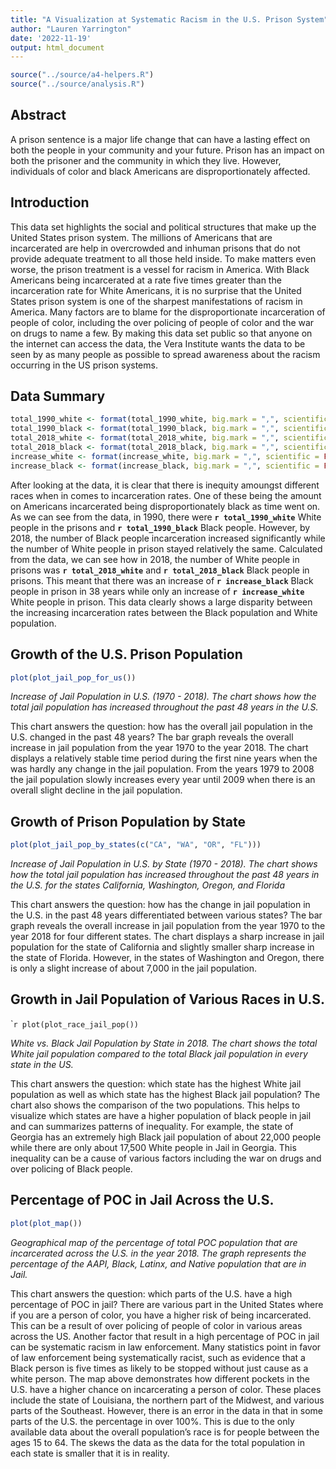 ```yaml
---
title: "A Visualization at Systematic Racism in the U.S. Prison System"
author: "Lauren Yarrington"
date: '2022-11-19'
output: html_document
---
```


```r
source("../source/a4-helpers.R")
source("../source/analysis.R")
```


## Abstract 
A prison sentence is a major life change that can have a lasting effect on both the people in your community and your future. Prison has an impact on both the prisoner and the community in which they live. However, individuals of color and black Americans are disproportionately affected.

## Introduction 
This data set highlights the social and political structures that make up the United States prison system. The millions of Americans that are incarcerated are help in overcrowded and inhuman prisons that do not provide adequate treatment to all those held inside. To make matters even worse, the prison treatment is a vessel for racism in America. With Black Americans being incarcerated at a rate five times greater than the incarceration rate for White Americans, it is no surprise that the United States prison system is one of the sharpest manifestations of racism in America. Many factors are to blame for the disproportionate incarceration of people of color, including the over policing of people of color and the war on drugs to name a few. By making this data set public so that anyone on the internet can access the data, the Vera Institute wants the data to be seen by as many people as possible to spread awareness about the racism occurring in the US prison systems. 

## Data Summary 

```r
total_1990_white <- format(total_1990_white, big.mark = ",", scientific = FALSE)
total_1990_black <- format(total_1990_black, big.mark = ",", scientific = FALSE)
total_2018_white <- format(total_2018_white, big.mark = ",", scientific = FALSE)
total_2018_black <- format(total_2018_black, big.mark = ",", scientific = FALSE)
increase_white <- format(increase_white, big.mark = ",", scientific = FALSE)
increase_black <- format(increase_black, big.mark = ",", scientific = FALSE)

```  

After looking at the data, it is clear that there is inequity amoungst different races when in comes to incarceration rates. One of these being the amount on Americans incarcerated being disproportionately black as time went on. As we can see from the data, in 1990, there were **`r total_1990_white`** White people in the prisons and **`r total_1990_black`** Black people. However, by 2018, the number of Black people incarceration increased significantly while the number of White people in prison stayed relatively the same. Calculated from the data, we can see how in 2018, the number of White people in prisons was **`r total_2018_white`** and **`r total_2018_black`** Black people in prisons. This meant that there was an increase of **`r increase_black`** Black people in prison in 38 years while only an increase of **`r increase_white`** White people in prison. This data clearly shows a large disparity between the increasing incarceration rates between the Black population and White population.

## Growth of the U.S. Prison Population

```r
plot(plot_jail_pop_for_us())
```  

*Increase of Jail Population in U.S. (1970 - 2018). The chart shows how the total jail population has increased throughout the past 48 years in the U.S.*


This chart answers the question: how has the overall jail population in the U.S. changed in the past 48 years? The bar graph reveals the overall increase in jail population from the year 1970 to the year 2018. The chart displays a relatively stable time period during the first nine years when the was hardly any change in the jail population. From the years 1979 to 2008 the jail population slowly increases every year until 2009 when there is an overall slight decline in the jail population. 

## Growth of Prison Population by State 

```r
plot(plot_jail_pop_by_states(c("CA", "WA", "OR", "FL")))
```  

*Increase of Jail Population in U.S. by State (1970 - 2018). The chart shows how the total jail population has increased throughout the past 48 years in the U.S. for the states California, Washington, Oregon, and Florida*


This chart answers the question: how has the change in jail population in the U.S.  in the past 48 years differentiated between various states? The bar graph reveals the overall increase in jail population from the year 1970 to the year 2018 for four different states. The chart displays a sharp increase in jail population for the state of California and slightly smaller sharp increase in the state of Florida. However, in the states of Washington and Oregon, there is only a slight increase of about 7,000 in the jail population. 

## Growth in Jail Population of Various Races in U.S. 

````r
plot(plot_race_jail_pop())
```  

*White vs. Black Jail Population by State in 2018. The chart shows the total White jail population compared to the total Black jail population in every state in the US. *


This chart answers the question: which state has the highest White jail population as well as which state has the highest Black jail population? The chart also shows the comparison of the two populations. This helps to visualize which states are have a higher population of black people in jail and can summarizes patterns of inequality. For example, the state of Georgia has an extremely high Black jail population of about 22,000 people while there are only about 17,500 White people in Jail in Georgia. This inequality can be a cause of various factors including the war on drugs and over policing of Black people. 

## Percentage of POC in Jail Across the U.S.

```r
plot(plot_map())
```  

*Geographical map of the percentage of total POC population that are incarcerated across the U.S. in the year 2018. The graph represents the percentage of the AAPI, Black, Latinx, and Native population that are in Jail.*

This chart answers the question: which parts of the U.S. have a high percentage of POC in jail? There are various part in the United States where if you are a person of color, you have a higher risk of being incarcerated. This can be a result of over policing of people of color in various areas across the US. Another factor that result in a high percentage of POC in jail can be systematic racism in law enforcement. Many statistics point in favor of law enforcement being systematically racist, such as evidence that a Black person is five times as likely to be stopped without just cause as a white person. The map above demonstrates how different pockets in the U.S. have a higher chance on incarcerating a person of color. These places include the state of Louisiana, the northern part of the Midwest, and various parts of the Southeast. However, there is an error in the data in that in some parts of the U.S. the percentage in over 100%. This is due to the only available data about the overall population's race is for people between the ages 15 to 64. The skews the data as the data for the total population in each state is smaller that it is in reality. 

